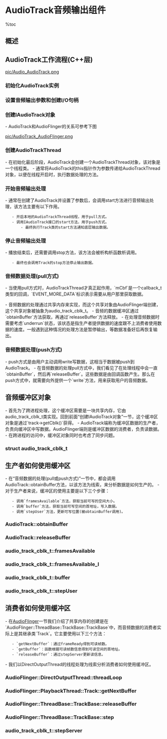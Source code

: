 = AudioTrack音频输出组件 =

%toc

== 概述 ==
{{{class="brush:text"
    该组件主要实现音频输出对外的接口，它实际会使用到AudioSystem和AudioFlinger两个模块一起完成 
音频输出的任务。
}}}

== AudioTrack工作流程(C++层) ==

[[pic/Audio_AudioTrack.png]]

=== 初始化AudioTrack实例 ===
{{{class="brush:c++"
AudioTrack::AudioTrack( int streamType, uint32_t sampleRate, int format,
        int channelMask, int frameCount, uint32_t flags, callback_t cbf,
        void* user, int notificationFrames, int sessionId)
    : mStatus(NO_INIT)
{
    mStatus = set(streamType, sampleRate, format, channelMask,
            frameCount, flags, cbf, user, notificationFrames,
            0, false, sessionId);
}
}}}

=== 设置音频输出参数和创建I/O句柄 ===
{{{class="brush:c++"
status_t AudioTrack::set( int streamType, uint32_t sampleRate, int format,
        int channelMask, int frameCount, uint32_t flags, callback_t cbf,
        void* user, int notificationFrames, const sp<IMemory>& sharedBuffer,
        bool threadCanCallJava, int sessionId)
{
    ......
    // 通过AudioSystem获取音频相关的参数设置
    int afSampleRate;
    if (AudioSystem::getOutputSamplingRate(&afSampleRate, streamType) != NO_ERROR) {
        return NO_INIT;
    }
    uint32_t afLatency;
    if (AudioSystem::getOutputLatency(&afLatency, streamType) != NO_ERROR) {
        return NO_INIT;
    }

    // 对默认的设置作处理
    if (streamType == AUDIO_STREAM_DEFAULT) {
        streamType = AUDIO_STREAM_MUSIC;
    }
    if (sampleRate == 0) {
        sampleRate = afSampleRate;
    }
    if (format == 0) {
        format = AUDIO_FORMAT_PCM_16_BIT;
    }
    if (channelMask == 0) {
        channelMask = AUDIO_CHANNEL_OUT_STEREO;
    }

    // 验证格式是否正确
    if (!audio_is_valid_format(format)) {
        return BAD_VALUE;
    }

    if (!audio_is_linear_pcm(format)) {
        flags |= AUDIO_POLICY_OUTPUT_FLAG_DIRECT;
    }

    if (!audio_is_output_channel(channelMask)) {
        return BAD_VALUE;
    }
    uint32_t channelCount = popcount(channelMask);

    // 获取一个StreamOutput的对象句柄，之后作为参数传递给createTrack_l方法
    audio_io_handle_t output = AudioSystem::getOutput(
                                    (audio_stream_type_t)streamType,
                                    sampleRate,format, channelMask,
                                    (audio_policy_output_flags_t)flags);
    if (output == 0) {
        return BAD_VALUE;
    }

    ......
    // 创建IAudioTrack接口，该接口由TrackHandle实现，
    // 参见AudioFlinger一节
    status_t status = createTrack_l(streamType, sampleRate,
                                  (uint32_t)format, (uint32_t)channelMask,
                                  frameCount, flags, sharedBuffer,
                                  output, true);

    ......
    // 创建一个播放的工作线程，为音频输出做准备
    if (cbf != 0) {
        mAudioTrackThread = new AudioTrackThread(*this, threadCanCallJava);
        if (mAudioTrackThread == 0) {
          return NO_INIT;
        }
    }
    ......
    
    return NO_ERROR;
}
}}}

=== 创建IAudioTrack对象 ===
- AudioTrack和AudioFlinger的关系可参考下图

[[pic/AudioTrack_AudioFlinger.png]]

{{{class="brush:c++"
status_t AudioTrack::createTrack_l(
        int streamType,
        uint32_t sampleRate,
        uint32_t format,
        uint32_t channelMask,
        int frameCount,
        uint32_t flags,
        const sp<IMemory>& sharedBuffer,
        audio_io_handle_t output,
        bool enforceFrameCount)
{
    // 通过AudioSystem获取IAudioFlinger接口，实际的任务由该接口完成
    status_t status;
    const sp<IAudioFlinger>& audioFlinger = AudioSystem::get_audio_flinger();
    if (audioFlinger == 0) {
       return NO_INIT;
    }

    // 获取一些输出的参数
    int afSampleRate;
    if (AudioSystem::getOutputSamplingRate(&afSampleRate, streamType) != NO_ERROR) {
        return NO_INIT;
    }
    int afFrameCount;
    if (AudioSystem::getOutputFrameCount(&afFrameCount, streamType) != NO_ERROR) {
        return NO_INIT;
    }
    uint32_t afLatency;
    if (AudioSystem::getOutputLatency(&afLatency, streamType) != NO_ERROR) {
        return NO_INIT;
    }

    ......
    // 调用AudioFlinger的createTrack方法
    sp<IAudioTrack> track = audioFlinger->createTrack(getpid(),
                                                      streamType,
                                                      sampleRate,
                                                      format,
                                                      channelMask,
                                                      frameCount,
                                                      ((uint16_t)flags) << 16,
                                                      sharedBuffer,
                                                      output,
                                                      &mSessionId,
                                                      &status);

    ......
    // 由AudioFlinger创建一块共享内存，再分配到AudioTrack对象中
    sp<IMemory> cblk = track->getCblk();
    if (cblk == 0) {
        return NO_INIT;
    }
    mAudioTrack.clear();
    mAudioTrack = track;
    mCblkMemory.clear();
    mCblkMemory = cblk;
    mCblk = static_cast<audio_track_cblk_t*>(cblk->pointer());
    android_atomic_or(CBLK_DIRECTION_OUT, &mCblk->flags);
    if (sharedBuffer == 0) {
        mCblk->buffers = (char*)mCblk + sizeof(audio_track_cblk_t);
    } else {
        mCblk->buffers = sharedBuffer->pointer();
         // Force buffer full condition as data is already present in shared memory
        mCblk->stepUser(mCblk->frameCount);
    }

    mCblk->volumeLR = (uint32_t(uint16_t(mVolume[RIGHT] * 0x1000)) << 16) | uint16_t(mVolume[LEFT] * 0x1000);
    mCblk->sendLevel = uint16_t(mSendLevel * 0x1000);
    mAudioTrack->attachAuxEffect(mAuxEffectId);
    mCblk->bufferTimeoutMs = MAX_STARTUP_TIMEOUT_MS;
    mCblk->waitTimeMs = 0;
    mRemainingFrames = mNotificationFramesAct;
    mLatency = afLatency + (1000*mCblk->frameCount) / sampleRate;
    return NO_ERROR;
}
}}}

=== 创建AudioTrackThread ===
- 在初始化最后阶段，AudioTrack会创建一个AudioTrackThread对象，该对象是一个线程类。
- 通常将AudioTrack的this指针作为参数传递给AudioTrackThread对象，以便在线程开启时，执行数据处理的方法。

{{{class="brush:c++"
// 构造方法的第一个参数标识了AudioTrack对象 
AudioTrack::AudioTrackThread::AudioTrackThread(AudioTrack& receiver, bool bCanCallJava)
    : Thread(bCanCallJava), mReceiver(receiver)
{
}

// 线程的执行方法会调用mReciver的processAudioBuffer方法处理缓冲的数据
bool AudioTrack::AudioTrackThread::threadLoop()
{
    return mReceiver.processAudioBuffer(this);
}
}}}

=== 开始音频输出处理 ===
- 通常在创建了AudioTrack并设置了参数后，会调用start方法进行音频输出处理，该方法主要有以下作用。
    - 开启本地的AudioTrackThread线程，用于pull方式。
    - 调用IAudioTrack接口的start方法，用于push方式。
        - 最终执行Track类的start方法通知底层输出数据。

{{{class="brush:c++"
void AudioTrack::start()
{
    sp<AudioTrackThread> t = mAudioTrackThread;
    status_t status = NO_ERROR;

    ......
    AutoMutex lock(mLock);
    // 获取IAudioTrack接口
    sp <IAudioTrack> audioTrack = mAudioTrack;
    sp <IMemory> iMem = mCblkMemory;
    // 获取缓冲区对象
    audio_track_cblk_t* cblk = mCblk;

    if (mActive == 0) {
        ......
        // 执行AudioTrackThread线程
        if (t != 0) {
           t->run("AudioTrackThread", ANDROID_PRIORITY_AUDIO);
        } else {
            setpriority(PRIO_PROCESS, 0, ANDROID_PRIORITY_AUDIO);
        }

        if (!(cblk->flags & CBLK_INVALID_MSK)) {
            cblk->lock.unlock();
            // 调用IAudioTrack::start方法
            status = mAudioTrack->start();
            cblk->lock.lock();
            ...... 
        }
        ...... 
    }
    ...... 
}
}}}

{{{class="brush:c++"
status_t AudioFlinger::PlaybackThread::Track::start()
{
    status_t status = NO_ERROR;
    sp<ThreadBase> thread = mThread.promote();
    if (thread != 0) {
        Mutex::Autolock _l(thread->mLock);
        int state = mState;
        if (mState == PAUSED) {
            mState = TrackBase::RESUMING;
        } else {
            mState = TrackBase::ACTIVE;
        }

        if (!isOutputTrack() && state != ACTIVE && state != RESUMING) {
            thread->mLock.unlock();
            // 通知HAL层开始音频输出
            status = AudioSystem::startOutput(thread->id(),
                                              (audio_stream_type_t)mStreamType,
                                              mSessionId);
            thread->mLock.lock();
            ......
        }
        if (status == NO_ERROR) {
            // 将当前的Track加入活动列表
            PlaybackThread *playbackThread = (PlaybackThread *)thread.get();
            playbackThread->addTrack_l(this);
        } else {
            mState = state;
        }
    } else {
        status = BAD_VALUE;
    }
    return status;
}
}}}

=== 停止音频输出处理 ===
- 播放结束后，还需要调用stop方法，该方法会被析构析函数析调用。
    - 最终也会调用Track的stop方法停止输出数据。

{{{class="brush:c++"
void AudioTrack::stop()
{
    sp<AudioTrackThread> t = mAudioTrackThread;

    ......
    AutoMutex lock(mLock);
    if (mActive == 1) {
        mActive = 0;
        mCblk->cv.signal();
        // 调用IAudioTrack::stop方法
        mAudioTrack->stop();
        // 清空缓冲播放设置
        setLoop_l(0, 0, 0);
        mMarkerReached = false;
        
        // 刷新位置以便AudioFlinger停止播放
        if (mSharedBuffer != 0) {
            flush_l();
        }
        ...... 
    }
    ......
}
}}}

{{{class="brush:c++"
void AudioFlinger::PlaybackThread::Track::stop()
{
    sp<ThreadBase> thread = mThread.promote();
    if (thread != 0) {
        Mutex::Autolock _l(thread->mLock);
        int state = mState;
        if (mState > STOPPED) {
            mState = STOPPED;
            // 查找活动的Track
            PlaybackThread *playbackThread = (PlaybackThread *)thread.get();
            if (playbackThread->mActiveTracks.indexOf(this) < 0) {
                reset();
            }
        }
        if (!isOutputTrack() && (state == ACTIVE || state == RESUMING)) {
            thread->mLock.unlock();
            // 通知HAL层停止音频输出
            AudioSystem::stopOutput(thread->id(),
                                    (audio_stream_type_t)mStreamType,
                                    mSessionId);
            thread->mLock.lock();
            ......
        }
    }
}
}}}

=== 音频数据处理(pull方式) ===
- 当使用pull方式时，AudioTrackThread才真正起作用，`mCbf`是一个callback_t类型的回调，`EVENT_MORE_DATA`标识表示需要从用户那里获取数据。

{{{class="brush:c++"
// pull方式的回调
typedef void (*callback_t)(int event, void* user, void *info);

// 事件类型
enum event_type {
    EVENT_MORE_DATA = 0,        // 需要更多的数据
    EVENT_UNDERRUN = 1,         // 表示Audio硬件处于低负荷状态
    EVENT_LOOP_END = 2,         // 表示已经到达播放终点
    EVENT_MARKER = 3,           // 数据使用的警戒通知，且只会通知一次
    EVENT_NEW_POS = 4,          // 数据使用进度通知，以帧为单位
    EVENT_BUFFER_END = 5        // 数据全部被消耗
};
}}}

- 音频数据的处理通过共享内存来实现，而这个共享对象由AudioFlinger端创建，这个共享对象被抽象为audio_track_cblk_t。
- 音频的数据缓冲区通过`obtainBuffer`方法获取，再通过`releaseBuffer`方法释放。
- 在处理音频数据时需要考虑`underrun`状态，该状态是指生产者提供数据的速度跟不上消费者使用数据的速度。一般遇到这种情况的处理方法是暂停输出，等数据准备好后再恢复输出。

{{{class="brush:c++"
bool AudioTrack::processAudioBuffer(const sp<AudioTrackThread>& thread)
{
    Buffer audioBuffer;
    uint32_t frames;
    size_t writtenSize;

    ......
    // 处理underrun的情况
    if (mActive && (cblk->framesAvailable() == cblk->frameCount)) {
        if (!(android_atomic_or(CBLK_UNDERRUN_ON, &cblk->flags) & CBLK_UNDERRUN_MSK)) {
            mCbf(EVENT_UNDERRUN, mUserData, 0);
            // server是读位置，frameCount是buffer中的数据总和。
            // 当读位置等于数据总和时，表示数据已经用完了。
            if (cblk->server == cblk->frameCount) {
                mCbf(EVENT_BUFFER_END, mUserData, 0);
            }
            if (mSharedBuffer != 0) return false;
        }
    }

    // 处理循环结束的情况
    while (mLoopCount > cblk->loopCount) {
        int loopCount = -1;
        mLoopCount--;
        if (mLoopCount >= 0) loopCount = mLoopCount;
        // 一次循环播放完毕，loopCount表示还剩多少次 
        mCbf(EVENT_LOOP_END, mUserData, (void *)&loopCount);
    }

    // 处理阀值阀情况
    if (!mMarkerReached && (mMarkerPosition > 0)) {
        if (cblk->server >= mMarkerPosition) {
            // 如果数据的使用超过警戒值，则通知用户
            mCbf(EVENT_MARKER, mUserData, (void *)&mMarkerPosition);
            // 只通知一次，因为该值被设置为true
            mMarkerReached = true;
        }
    }

    // 处理位置更新
    if (mUpdatePeriod > 0) {
        while (cblk->server >= mNewPosition) {
            // 以帧数为单位，进行通知
            mCbf(EVENT_NEW_POS, mUserData, (void *)&mNewPosition);
            mNewPosition += mUpdatePeriod;
        }
    }

    ......
    do {
        audioBuffer.frameCount = frames;

        // 获取一块可写的缓冲区
        status_t err = obtainBuffer(&audioBuffer, waitCount);
        if (err < NO_ERROR) {
            if (err != TIMED_OUT) {
                return false;
            }
            break;
        }
        if (err == status_t(STOPPED)) return false;

        // 将缓冲区大小除2，以便处理PCM8格式
        if (mFormat == AUDIO_FORMAT_PCM_8_BIT && !(mFlags & AUDIO_POLICY_OUTPUT_FLAG_DIRECT)) {
            audioBuffer.size >>= 1;
        }

        // 从用户那里pull数据
        size_t reqSize = audioBuffer.size;
        mCbf(EVENT_MORE_DATA, mUserData, &audioBuffer);
        writtenSize = audioBuffer.size;

        // Sanity check on returned size
        if (ssize_t(writtenSize) <= 0) {
            // The callback is done filling buffers
            // Keep this thread going to handle timed events and
            // still try to get more data in intervals of WAIT_PERIOD_MS
            // but don't just loop and block the CPU, so wait
            usleep(WAIT_PERIOD_MS*1000);
            break;
        }
        if (writtenSize > reqSize) writtenSize = reqSize;

        if (mFormat == AUDIO_FORMAT_PCM_8_BIT && !(mFlags & AUDIO_POLICY_OUTPUT_FLAG_DIRECT)) {
            // 8 to 16 bit conversion
            const int8_t *src = audioBuffer.i8 + writtenSize-1;
            int count = writtenSize;
            int16_t *dst = audioBuffer.i16 + writtenSize-1;
            while(count--) {
                *dst-- = (int16_t)(*src--^0x80) << 8;
            }
            writtenSize <<= 1;
        }

        audioBuffer.size = writtenSize;
        // PCM8数据转PCM16
        audioBuffer.frameCount = writtenSize/mCblk->frameSize;

        frames -= audioBuffer.frameCount;
        // 写完后释放缓冲区
        releaseBuffer(&audioBuffer);
    }
    while (frames);

    if (frames == 0) {
        mRemainingFrames = mNotificationFramesAct;
    } else {
        mRemainingFrames = frames;
    }
    return true;
}
}}}

=== 音频数据处理(push方式) ===
- push方式是由用户主动调用write写数据，这相当于数据被push到AudioTrack。
- 在音频数据的处理pull方式中，我们看见了在处理线程中会一直`obtainBuffer`，然后再`releaseBuffer`。这些数据是由回调函数产生。那么在push方式中，就需要向外提供一个`write`方法，用来获取用户的音频数据。

{{{class="brush:c++"
ssize_t AudioTrack::write(const void* buffer, size_t userSize)
{

    if (mSharedBuffer != 0) return INVALID_OPERATION;

    if (ssize_t(userSize) < 0) {
        return BAD_VALUE;
    }
    
    ......
    ssize_t written = 0;
    const int8_t *src = (const int8_t *)buffer;
    Buffer audioBuffer;
    size_t frameSz = (size_t)frameSize();

    do {
        // 以帧为单位处理数据
        audioBuffer.frameCount = userSize/frameSz;

        // 获取空闲的共享内存数据
        status_t err = obtainBuffer(&audioBuffer, -1);
        if (err < 0) {
            // out of buffers, return #bytes written
            if (err == status_t(NO_MORE_BUFFERS))
                break;
            return ssize_t(err);
        }

        size_t toWrite;

        if (mFormat == AUDIO_FORMAT_PCM_8_BIT && !(mFlags & AUDIO_POLICY_OUTPUT_FLAG_DIRECT)) {
            // Divide capacity by 2 to take expansion into account
            toWrite = audioBuffer.size>>1;
            // PCM8转换PCM16
            int count = toWrite;
            int16_t *dst = (int16_t *)(audioBuffer.i8);
            while(count--) {
                *dst++ = (int16_t)(*src++^0x80) << 8;
            }
        } else {
            // 通过memcpy拷贝数据
            toWrite = audioBuffer.size;
            memcpy(audioBuffer.i8, src, toWrite);
            src += toWrite;
        }
        userSize -= toWrite;
        written += toWrite;

        releaseBuffer(&audioBuffer);
    } while (userSize >= frameSz);

    return written;
}
}}}

== 音频缓冲区对象 ==
- 首先为了跨进程处理，这个缓冲区需要是一块共享内存，它由audio_track_cblk_t类实现。回到前面“创建IAudioTrack对象”一节，这个缓冲区对象是通过`track->getCblk()`获得。
- AudioTrack端称为缓冲区数据的生产者，负责向缓冲区中写数据。AudioFlinger端则是缓冲区数据的消费者，负责读数据。
- 在跨进程的访问中，缓冲区对象同时也考虑了同步问题。

=== struct audio_track_cblk_t ===
{{{class="brush:c++"
struct audio_track_cblk_t
{

                Mutex       lock;
                Condition   cv;             // 两个用于同步的变量
                
    volatile    uint32_t    user;           // 当前写位置(生产者写到什么位置)
    volatile    uint32_t    server;         // 当前读位置
                uint32_t    userBase;
                uint32_t    serverBase;
                void*       buffers;        // 指向缓冲区的首地址
                uint32_t    frameCount;     // 缓冲区的总大小，以Frame为单位
                uint32_t    loopStart;      // 设置播放的起点
                uint32_t    loopEnd;        // 设置播放的终点
                int         loopCount;      // 循环播放的次数
    volatile    union {
                    uint16_t    volume[2];
                    uint32_t    volumeLR;
                };
                uint32_t    sampleRate;     // 采样率
                uint8_t     frameSize;      // 一个Frame的大小
                uint8_t     pad1;
                uint16_t    bufferTimeoutMs;// Maximum cumulated timeout before restarting audioflinger

                uint16_t    waitTimeMs;     // Cumulated wait time
                uint16_t    sendLevel;
    volatile    int32_t     flags;          // 控制标识，表示underrun或overrun状态

                            audio_track_cblk_t();
                uint32_t    stepUser(uint32_t frameCount);      // 更新写位置
                bool        stepServer(uint32_t frameCount);    // 更新读位置
                void*       buffer(uint32_t offset) const;      // 返回可写空间的起始位置
                uint32_t    framesAvailable();                  // 还剩多少空间可写
                uint32_t    framesAvailable_l();
                uint32_t    framesReady();                      // 是否有可读数据
                bool        tryLock();
};
}}}

== 生产者如何使用缓冲区 ==
- 在“音频数据的处理(pull或push方式)”一节中，都会调用AudioTrack::obtainBuffer方法，以该方法为线索，来分析数据是如何生产的。
- 对于生产者来说，缓冲区的使用主要是以下三个步骤：
    - 调用`framesAvailable`方法，获取当前可写的空间大小。
    - 调用`buffer`方法，获取当前可写空间的首地址，写入数据。
    - 调用`stepUser`方法，更新可写位置(被obtainBuffer调用)。

=== AudioTrack::obtainBuffer ===
{{{class="brush:c++"
status_t AudioTrack::obtainBuffer(Buffer* audioBuffer, int32_t waitCount)
{
    AutoMutex lock(mLock);
    
    ......
    audioBuffer->frameCount  = 0;
    audioBuffer->size = 0;

    // 得到当前可写的空间大小
    uint32_t framesAvail = cblk->framesAvailable();

    ......
    if (framesAvail == 0) {
        cblk->lock.lock();
        goto start_loop_here;
        while (framesAvail == 0) {
            ...... 
            if (!(cblk->flags & CBLK_INVALID_MSK)) {
                mLock.unlock();
                // 如果没有可写空间，则需要等待
                result = cblk->cv.waitRelative(cblk->lock, milliseconds(waitTimeMs));
                cblk->lock.unlock();
                mLock.lock();
                if (mActive == 0) {
                    return status_t(STOPPED);
                }
                cblk->lock.lock();
            }
            ...... 
        start_loop_here:
            framesAvail = cblk->framesAvailable_l();
        }
        cblk->lock.unlock();
    }

    ......
    // user为可写空间的起始地址
    uint32_t u = cblk->user;
    uint32_t bufferEnd = cblk->userBase + cblk->frameCount;

    if (u + framesReq > bufferEnd) {
        framesReq = bufferEnd - u;
    }

    ......
    // 调用buffer，得到可写空间的首地址
    audioBuffer->raw = (int8_t *)cblk->buffer(u);
    active = mActive;
    return active ? status_t(NO_ERROR) : status_t(STOPPED);
}
}}}

=== AudioTrack::releaseBuffer ===
{{{class="brush:c++"
void AudioTrack::releaseBuffer(Buffer* audioBuffer)
{
    AutoMutex lock(mLock);
    // 更新写位置
    mCblk->stepUser(audioBuffer->frameCount);
}
}}}

=== audio_track_cblk_t::framesAvailable ===
{{{class="brush:c++"
uint32_t audio_track_cblk_t::framesAvailable()
{
    Mutex::Autolock _l(lock);
    return framesAvailable_l();
}
}}}

=== audio_track_cblk_t::framesAvailable_l ===
{{{class="brush:c++"
uint32_t audio_track_cblk_t::framesAvailable_l()
{
    uint32_t u = this->user;    // 当前写者位置
    uint32_t s = this->server;  // 当前读者位置

    if (flags & CBLK_DIRECTION_MSK) {
        uint32_t limit = (s < loopStart) ? s : loopStart;
        return limit + frameCount - u;
    } else {
        return frameCount + u - s;
    }
}
}}}

=== audio_track_cblk_t::buffer ===
{{{class="brush:c++"
void* audio_track_cblk_t::buffer(uint32_t offset) const
{
    // buffers是缓冲区的起始位置，offset是对于userBase的偏移，这种方式可将
    // 缓冲区当作一个环形缓冲来处理
    return (int8_t *)this->buffers + (offset - userBase) * this->frameSize;
}
}}}

=== audio_track_cblk_t::stepUser ===
{{{class="brush:c++"
uint32_t audio_track_cblk_t::stepUser(uint32_t frameCount)
{
    uint32_t u = this->user;
    // 加上写入的帧数
    u += frameCount;
    
    // Ensure that user is never ahead of server for AudioRecord
    if (flags & CBLK_DIRECTION_MSK) {
        if (bufferTimeoutMs == MAX_STARTUP_TIMEOUT_MS-1) {
            bufferTimeoutMs = MAX_RUN_TIMEOUT_MS;
        }
    } else if (u > this->server) {
        u = this->server;
    }

    // 更新当前写位置的同时，也更新userBase，这样(offset-userBase)就可以回到缓冲区头。
    if (u >= userBase + this->frameCount) {
        userBase += this->frameCount;
    }

    // 更新当前写的位置
    this->user = u;

    return u;
}
}}}

== 消费者如何使用缓冲区 ==
- 在[[AudioFlinger]]一节我们介绍了共享内存的创建是在`AudioFlinger::ThreadBase::TrackBase::TrackBase`中，而音频数据的消费者实际上是其继承类`Track`。它主要使用以下三个方法：
    - `getNextBuffer`：通过frameReady得到可读帧数。
    - `getBuffer`：函数根据可读帧数信息得到可读空间的首地址。
    - `releaseBuffer`：通过stepServer更新读信息。
- 我们以DirectOutputThread的线程处理为线索分析消费者如何使用缓冲区。

=== AudioFlinger::DirectOutputThread::threadLoop ===
{{{class="brush:c++"
bool AudioFlinger::DirectOutputThread::threadLoop()
{
    ......
    while (frameCount) {
        buffer.frameCount = frameCount;
        // 获取可读帧数
        activeTrack->getNextBuffer(&buffer);
        if (UNLIKELY(buffer.raw == 0)) {
            memset(curBuf, 0, frameCount * mFrameSize);
            break;
        }
        memcpy(curBuf, buffer.raw, buffer.frameCount * mFrameSize);
        frameCount -= buffer.frameCount;
        curBuf += buffer.frameCount * mFrameSize;
        // 更新读信息
        activeTrack->releaseBuffer(&buffer);
    }
    ......
}
}}}

=== AudioFlinger::PlaybackThread::Track::getNextBuffer ===
{{{class="brush:c++"
status_t AudioFlinger::PlaybackThread::Track::getNextBuffer(AudioBufferProvider::Buffer* buffer)
{
    
    // 获取audio_track_cblk_t对象
    audio_track_cblk_t* cblk = this->cblk();
    uint32_t framesReady;
    // 音频输出缓冲区大小，单位为帧数
    uint32_t framesReq = buffer->frameCount;

    ......
    // 计算有多少帧可读
    framesReady = cblk->framesReady();

    if (LIKELY(framesReady)) {
        uint32_t s = cblk->server;
        // 可读的最大位置
        uint32_t bufferEnd = cblk->serverBase + cblk->frameCount;

        bufferEnd = (cblk->loopEnd < bufferEnd) ? cblk->loopEnd : bufferEnd;
        if (framesReq > framesReady) {
            framesReq = framesReady;
        }
        if (s + framesReq > bufferEnd) {
            framesReq = bufferEnd - s;
        }

        // 根据起始位置得到数据缓冲的起始地址
        buffer->raw = getBuffer(s, framesReq);
        if (buffer->raw == 0) goto getNextBuffer_exit;

        buffer->frameCount = framesReq;
        return NO_ERROR;
    }

getNextBuffer_exit:
    buffer->raw = 0;
    buffer->frameCount = 0;
    return NOT_ENOUGH_DATA;
}
}}}

=== AudioFlinger::ThreadBase::TrackBase::releaseBuffer ===
{{{class="brush:c++"
void AudioFlinger::ThreadBase::TrackBase::releaseBuffer(AudioBufferProvider::Buffer* buffer)
{
    buffer->raw = 0;
    mFrameCount = buffer->frameCount;
    step();
    buffer->frameCount = 0;
}
}}}

=== AudioFlinger::ThreadBase::TrackBase::step ===
{{{class="brush:c++"
bool AudioFlinger::ThreadBase::TrackBase::step() {
    bool result;
    audio_track_cblk_t* cblk = this->cblk();

    result = cblk->stepServer(mFrameCount);
    if (!result) {
        mFlags |= STEPSERVER_FAILED;
    }
    return result;
}
}}}

=== audio_track_cblk_t::stepServer ===
{{{class="brush:c++"
bool audio_track_cblk_t::stepServer(uint32_t frameCount)
{
    if (!tryLock()) {
        return false;
    }

    // 获取当前读位置
    uint32_t s = this->server;

    s += frameCount;
    if (flags & CBLK_DIRECTION_MSK) {
        // Mark that we have read the first buffer so that next time stepUser() is called
        // we switch to normal obtainBuffer() timeout period
        if (bufferTimeoutMs == MAX_STARTUP_TIMEOUT_MS) {
            bufferTimeoutMs = MAX_STARTUP_TIMEOUT_MS - 1;
        }
        // It is possible that we receive a flush()
        // while the mixer is processing a block: in this case,
        // stepServer() is called After the flush() has reset u & s and
        // we have s > u
        if (s > this->user) {
            s = this->user;
        }
    }

    // 处理读取到末尾的情况
    if (s >= loopEnd) {
        s = loopStart;
        if (--loopCount == 0) {
            loopEnd = UINT_MAX;
            loopStart = UINT_MAX;
        }
    }
    if (s >= serverBase + this->frameCount) {
        serverBase += this->frameCount;
    }

    // 更新当前读位置
    this->server = s;

    if (!(flags & CBLK_INVALID_MSK)) {
        cv.signal();
    }
    lock.unlock();
    return true;
}
}}}
